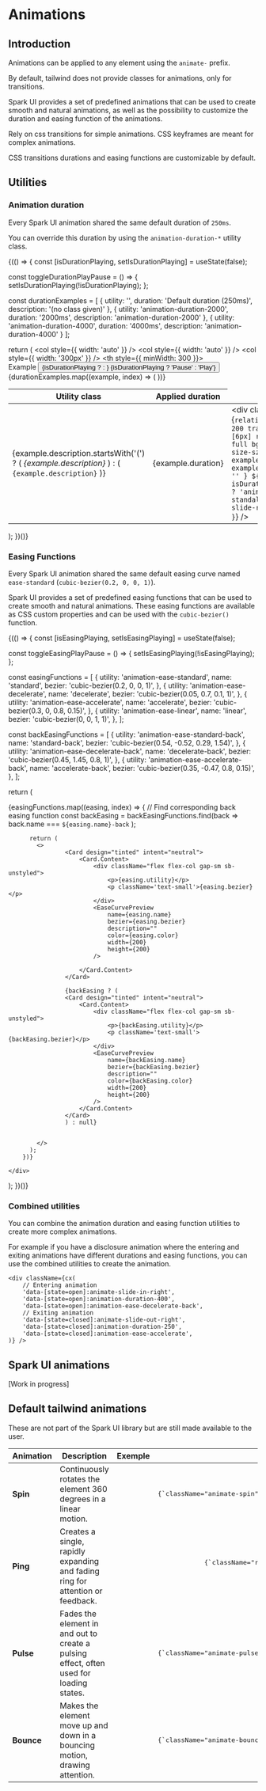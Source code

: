 
<Meta title="Styling/Animations" />

# Animations

## Introduction

Animations can be applied to any element using the `animate-` prefix.

By default, tailwind does not provide classes for animations, only for transitions.

Spark UI provides a set of predefined animations that can be used to create smooth and natural animations, as well as the possibility to customize the duration and easing function of the animations.

<Callout kind="warning" marginY="large">
    <p>Rely on css transitions for simple animations. CSS keyframes are meant for complex animations.</p>
    <p>CSS transitions durations and easing functions are customizable by default.</p>
</Callout>


## Utilities

### Animation duration

Every Spark UI animation shared the same default duration of `250ms`. 

You can override this duration by using the `animation-duration-*` utility class.


{(() => {
  const [isDurationPlaying, setIsDurationPlaying] = useState(false);
  
  const toggleDurationPlayPause = () => {
    setIsDurationPlaying(!isDurationPlaying);
  };

  const durationExamples = [
    {
      utility: '',
      duration: 'Default duration (250ms)',
      description: '(no class given)'
    },
    {
      utility: 'animation-duration-2000',
      duration: '2000ms',
      description: 'animation-duration-2000'
    },
    {
      utility: 'animation-duration-4000',
      duration: '4000ms',
      description: 'animation-duration-4000'
    }
  ];

  return (
    <table className="w-full [table-layout:auto]">
      <colgroup>
        <col style={{ width: 'auto' }} />
        <col style={{ width: 'auto' }} />
        <col style={{ width: '300px' }} />
      </colgroup>
      <thead>
        <tr>
          <th>Utility class</th>
          <th>Applied duration</th>
          <th style={{ minWidth: 300 }}>
            <div className="flex items-center gap-lg">
              <span>Example</span>
              <Button 
                size="sm" 
                design="filled"
                intent="basic"
                onClick={toggleDurationPlayPause}
                className="sb-unstyled"
              >
                <Icon className="size-4">
                  {isDurationPlaying ? <PauseOutline /> : <PlayFill />}
                </Icon>
                {isDurationPlaying ? 'Pause' : 'Play'}
              </Button>
            </div>
          </th>
        </tr>
      </thead>
      <tbody>
        {durationExamples.map((example, index) => (
          <tr key={index}>
            <td>
              {example.description.startsWith('(') ? (
                <em>{example.description}</em>
              ) : (
                <code>{example.description}</code>
              )}
            </td>
            <td>{example.duration}</td>
            <td>
              <div className="bg-neutral-container rounded-full flex flex-col items-start bg-linear-to-r from-main-container to-support-container">
                <div 
                  className={`relative scale-200 translate-x-[6px] rounded-full bg-main size-sz-12 ${
                    example.utility ? example.utility : ''
                  } ${
                    isDurationPlaying ? 'animate-standalone-demo-slide-right' : ''
                  }`}
                />
              </div>
            </td>
          </tr>
        ))}
      </tbody>
    </table>
  );
})()}

### Easing Functions

Every Spark UI animation shared the same default easing curve named `ease-standard` (`cubic-bezier(0.2, 0, 0, 1)`).

Spark UI provides a set of predefined easing functions that can be used to create smooth and natural animations. These easing functions are available as CSS custom properties and can be used with the `cubic-bezier()` function.

{(() => {
  const [isEasingPlaying, setIsEasingPlaying] = useState(false);
  
  const toggleEasingPlayPause = () => {
    setIsEasingPlaying(!isEasingPlaying);
  };

  const easingFunctions = [
    {
      utility: 'animation-ease-standard',
      name: 'standard',
      bezier: 'cubic-bezier(0.2, 0, 0, 1)',
    },
    {
      utility: 'animation-ease-decelerate',
      name: 'decelerate',
      bezier: 'cubic-bezier(0.05, 0.7, 0.1, 1)',
    },
    {
      utility: 'animation-ease-accelerate',
      name: 'accelerate',
      bezier: 'cubic-bezier(0.3, 0, 0.8, 0.15)',
    },
    {
      utility: 'animation-ease-linear',
      name: 'linear',
      bezier: 'cubic-bezier(0, 0, 1, 1)',
    },
  ];

  const backEasingFunctions = [
    {
      utility: 'animation-ease-standard-back',
      name: 'standard-back',
      bezier: 'cubic-bezier(0.54, -0.52, 0.29, 1.54)',
    },
    {
        utility: 'animation-ease-decelerate-back',
        name: 'decelerate-back',
        bezier: 'cubic-bezier(0.45, 1.45, 0.8, 1)',
    },
    {
      utility: 'animation-ease-accelerate-back',
      name: 'accelerate-back',
      bezier: 'cubic-bezier(0.35, -0.47, 0.8, 0.15)',
    },
  ];

  return (
    <div className="grid grid-cols-1 gap-lg sm:grid-cols-2 md:grid-cols-3">
        {easingFunctions.map((easing, index) => {
          // Find corresponding back easing function
          const backEasing = backEasingFunctions.find(back => 
            back.name === `${easing.name}-back`
          );
          
          return (
            <>
                    <Card design="tinted" intent="neutral">            
                        <Card.Content>
                            <div className="flex flex-col gap-sm sb-unstyled">
                                <p>{easing.utility}</p>
                                <p className='text-small'>{easing.bezier}</p>
                            </div>  
                            <EaseCurvePreview
                                name={easing.name}
                                bezier={easing.bezier}
                                description=""
                                color={easing.color}
                                width={200}
                                height={200}
                            />
                                
                        </Card.Content>
                    </Card>
                
                    {backEasing ? (
                    <Card design="tinted" intent="neutral">
                        <Card.Content>
                            <div className="flex flex-col gap-sm sb-unstyled">
                                <p>{backEasing.utility}</p>
                                <p className='text-small'>{backEasing.bezier}</p>
                            </div>  
                            <EaseCurvePreview
                                name={backEasing.name}
                                bezier={backEasing.bezier}
                                description=""
                                color={backEasing.color}
                                width={200}
                                height={200}
                            />
                        </Card.Content>
                    </Card>
                    ) : null}
                
                
            </>
          );
        })}
      
    </div>
  );
})()}

### Combined utilities

You can combine the animation duration and easing function utilities to create more complex animations.

For example if you have a disclosure animation where the entering and exiting animations have different durations and easing functions, you can use the combined utilities to create the animation.

```tsx
<div className={cx(
    // Entering animation
    'data-[state=open]:animate-slide-in-right',
    'data-[state=open]:animation-duration-400',
    'data-[state=open]:animation-ease-decelerate-back',
    // Exiting animation
    'data-[state=closed]:animate-slide-out-right',
    'data-[state=closed]:animation-duration-250',
    'data-[state=closed]:animation-ease-accelerate',
)} />
```


## Spark UI animations

[Work in progress]


## Default tailwind animations

These are not part of the Spark UI library but are still made available to the user.

<table>
  <thead>
    <tr>
      <th>Animation</th>
      <th>Description</th>
      <th>Exemple</th>
      <th>Code</th>
    </tr>
  </thead>
  <tbody>
    <tr>
      <td><strong>Spin</strong></td>
      <td>Continuously rotates the element 360 degrees in a linear motion.</td>
      <td>
        <IconButton className="animate-spin duration-[3000ms]">
          <Icon>
            <ArrowHorizontalUp />
          </Icon>
        </IconButton>
      </td>
      <td>
        <pre>{`className="animate-spin"`}</pre>
      </td>
    </tr>
    <tr>
      <td><strong>Ping</strong></td>
      <td>Creates a single, rapidly expanding and fading ring for attention or feedback.</td>
      <td>
        <IconButton className="relative before:bg-main before:size-full before:rounded-lg before:absolute before:animate-ping">
          <Icon>
            <ArrowHorizontalUp />
          </Icon>
        </IconButton>
      </td>
      <td>
        <pre>
            {`className="relative before:bg-main before:size-full before:rounded-lg before:absolute before:animate-ping"`}
        </pre>
      </td>
    </tr>
    <tr>
      <td><strong>Pulse</strong></td>
      <td>Fades the element in and out to create a pulsing effect, often used for loading states.</td>
      <td>
        <IconButton className="animate-pulse">
          <Icon>
            <ArrowHorizontalUp />
          </Icon>
        </IconButton>
      </td>
      <td>
        <pre>{`className="animate-pulse"`}</pre>
      </td>
    </tr>
    <tr>
      <td><strong>Bounce</strong></td>
      <td>Makes the element move up and down in a bouncing motion, drawing attention.</td>
      <td>
        <IconButton className="animate-bounce">
          <Icon>
            <ArrowHorizontalUp />
          </Icon>
        </IconButton>
      </td>
      <td>
        <pre>{`className="animate-bounce"`}</pre>
      </td>
    </tr>
  </tbody>
</table>

